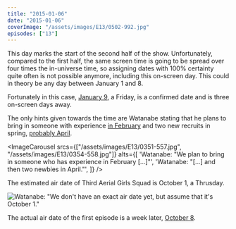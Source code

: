 ```yaml
---
title: "2015-01-06"
date: "2015-01-06"
coverImage: "/assets/images/E13/0502-992.jpg"
episodes: ["13"]
---
```


This day marks the start of the second half of the show. Unfortunately, compared to the first half, the same screen time is going to be spread over four times the in-universe time, so assigning dates with 100% certainty quite often is not possible anymore, including this on-screen day. This could in theory be any day between January 1 and 8.

Fortunately in this case, [January 9](/calendar/2015-01-09), a Friday, is a confirmed date and is three on-screen days away.

The only hints given towards the time are Watanabe stating that he plans to bring in someone with experience [in February](/calendar/2015-02-11) and two new recruits in spring, [probably April](/calendar/2015-04-06).

<ImageCarousel
  srcs={["/assets/images/E13/0351-557.jpg", "/assets/images/E13/0354-558.jpg"]}
  alts={[
    'Watanabe: "We plan to bring in someone who has experience in February [...]"',
    'Watanabe: "[...] and then two newbies in April."',
  ]}
/>

The estimated air date of Third Aerial Girls Squad is October 1, a Thrusday.

![Watanabe: "We don't have an exact air date yet, but assume that it's October 1."](/assets/images/E13/0418-559.jpg)

The actual air date of the first episode is a week later, [October 8](/calendar/2015-10-08).
